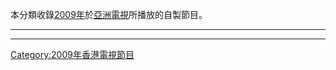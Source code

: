 本分類收錄[[2009年|2009年]]於[[亞洲電視|亞洲電視]]所播放的自製節目。

----

{{cat year nav
| year = 2009
| cat = 亞洲電視節目
| sortkey = 亞洲電視節目
| article = 亞洲電視節目
| in = 
}}
----

[[Category:2009年香港電視節目|Category:2009年香港電視節目]]